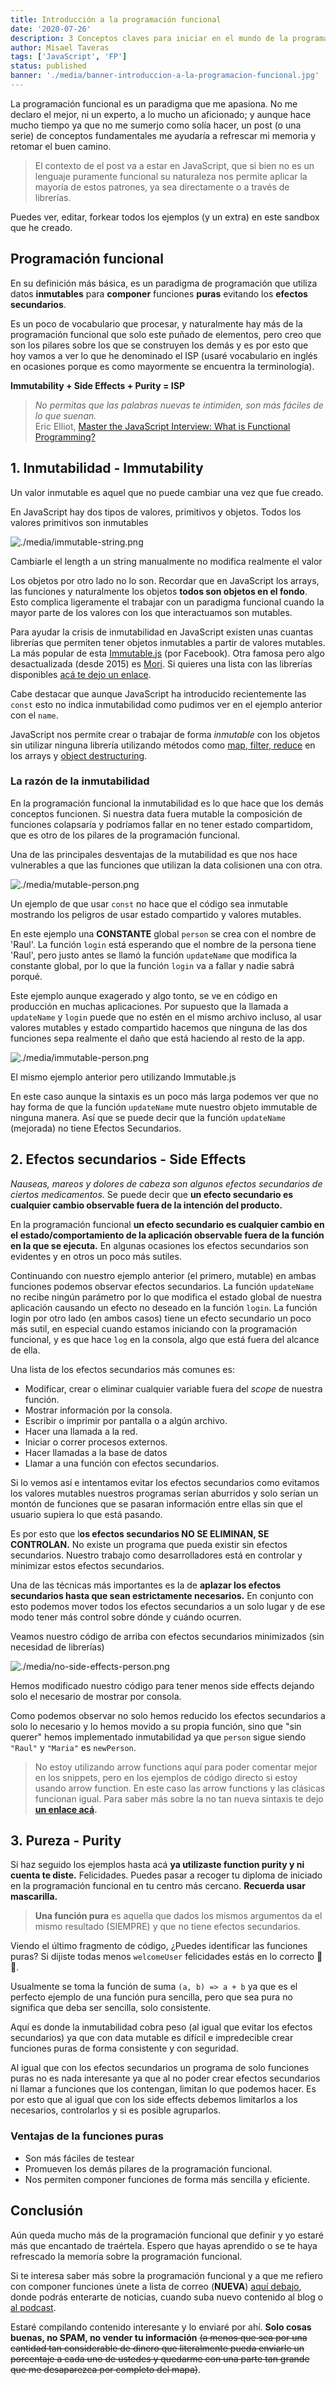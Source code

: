 ```yaml
---
title: Introducción a la programación funcional
date: '2020-07-26'
description: 3 Conceptos claves para iniciar en el mundo de la programación funcional. En este primer apartado vamos a estar tratando los tres pilares escenciales de la programación funcional.
author: Misael Taveras
tags: ['JavaScript', 'FP']
status: published
banner: './media/banner-introduccion-a-la-programacion-funcional.jpg'
---
```


La programación funcional es un paradigma que me apasiona. No me declaro el mejor, ni un experto, a lo mucho un aficionado; y aunque hace mucho tiempo ya que no me sumerjo como solía hacer, un post (o una serie) de conceptos fundamentales me ayudaría a refrescar mi memoria y retomar el buen camino.

<Blockquote type="disclaimer">

El contexto de el post va a estar en JavaScript, que si bien no es un lenguaje puramente funcional su naturaleza nos permite aplicar la mayoría de estos patrones, ya sea directamente o a través de librerías.

</Blockquote>

Puedes ver, editar, forkear todos los ejemplos (y un extra) en este sandbox que he creado.

<SourceButtons demoURL="https://codesandbox.io/s/introduccion-a-la-programacion-funcional-kzxjh?file=/src/index.js" />

## Programación funcional

En su definición más básica, es un paradigma de programación que utiliza datos **inmutables** para **componer** funciones **puras** evitando los **efectos secundarios**.

Es un poco de vocabulario que procesar, y naturalmente hay más de la programación funcional que solo este puñado de elementos, pero creo que son los pilares sobre los que se construyen los demás y es por esto que hoy vamos a ver lo que he denominado el ISP (usaré vocabulario en inglés en ocasiones porque es como mayormente se encuentra la terminología).

**Immutability + Side Effects + Purity = ISP**

> _No permitas que las palabras nuevas te intimiden, son más fáciles de lo que suenan._ <br /> Eric Elliot, [Master the JavaScript Interview: What is Functional Programming?](https://medium.com/javascript-scene/master-the-javascript-interview-what-is-functional-programming-7f218c68b3a0#e84e)

## 1. Inmutabilidad - Immutability

Un valor inmutable es aquel que no puede cambiar una vez que fue creado.

En JavaScript hay dos tipos de valores, primitivos y objetos. Todos los valores primitivos son inmutables

![./media/immutable-string.png](./media/immutable-string.png "Imagen sin sombra")
<Caption
  align="center"
  footNote="Cambiarle el length a un string manualmente no modifica realmente el valor"
>

Cambiarle el length a un string manualmente no modifica realmente el valor

</Caption>

Los objetos por otro lado no lo son. Recordar que en JavaScript los arrays, las funciones y naturalmente los objetos **todos son objetos en el fondo**. Esto complica ligeramente el trabajar con un paradigma funcional cuando la mayor parte de los valores con los que interactuamos son mutables.

Para ayudar la crisis de inmutabilidad en JavaScript existen unas cuantas librerías que permiten tener objetos inmutables a partir de valores mutables. La más popular de esta [Immutable.js](https://immutable-js.github.io/immutable-js/) (por Facebook). Otra famosa pero algo desactualizada (desde 2015) es [Mori](https://github.com/swannodette/mori). Si quieres una lista con las librerías disponibles [acá te dejo un enlace](https://gist.github.com/camsong/33983cdf8371cf9ecdce).

Cabe destacar que aunque JavaScript ha introducido recientemente las `const` esto no indica inmutabilidad como pudimos ver en el ejemplo anterior con el `name`.

JavaScript nos permite crear o trabajar de forma *inmutable* con los objetos sin utilizar ninguna librería utilizando métodos como [map, filter, reduce](/blog/usar-map-filter-y-reduce-para-olvidarnos-de-los-bucles-for) en los arrays y [object destructuring](/blog/javascript-todo-lo-nuevo-desde-es6-hasta-hoy-parte-1#destructuring).

### La razón de la inmutabilidad

En la programación funcional la inmutabilidad es lo que hace que los demás conceptos funcionen. Si nuestra data fuera mutable la composición de funciones colapsaría y podríamos fallar en no tener estado compartidom, que es otro de los pilares de la programación funcional.

Una de las principales desventajas de la mutabilidad es que nos hace vulnerables a que las funciones que utilizan la data colisionen una con otra.

![./media/mutable-person.png](./media/mutable-person.png "Imagen sin sombra")

<Caption
  align="center"
  footNote="Un ejemplo de que usar `const` no hace que el código sea inmutable mostrando los peligros de usar estado compartido y valores mutables."
>

Un ejemplo de que usar `const` no hace que el código sea inmutable mostrando los peligros de usar estado compartido y valores mutables.

</Caption>

En este ejemplo una **CONSTANTE** global `person` se crea con el nombre de 'Raul'. La función `login` está esperando que el nombre de la persona tiene 'Raul', pero justo antes se llamó la función `updateName` que modifica la constante global, por lo que la función `login` va a fallar y nadie sabrá porqué.

Este ejemplo aunque exagerado y algo tonto, se ve en código en producción en muchas aplicaciones. Por supuesto que la llamada a `updateName` y `login` puede que no estén en el mismo archivo incluso, al usar valores mutables y estado compartido hacemos que ninguna de las dos funciones sepa realmente el daño que está haciendo al resto de la app.

![./media/immutable-person.png](./media/immutable-person.png "Imagen sin sombra")

<Caption
  align="center"
  footNote="El mismo ejemplo anterior pero utilizando Immutable.js"
>

El mismo ejemplo anterior pero utilizando Immutable.js

</Caption>

En este caso aunque la sintaxis es un poco más larga podemos ver que no hay forma de que la función `updateName` mute nuestro objeto immutable de ninguna manera. Así que se puede decir que la función `updateName` (mejorada) no tiene Efectos Secundarios.

## 2. Efectos secundarios - Side Effects

*Nauseas, mareos y dolores de cabeza son algunos efectos secundarios de ciertos medicamentos.* Se puede decir que **un efecto secundario es cualquier cambio observable fuera de la intención del producto.**

En la programación funcional **un efecto secundario es cualquier cambio en el estado/comportamiento de la aplicación observable fuera de la función en la que se ejecuta.** En algunas ocasiones los efectos secundarios son evidentes y en otros un poco más sutiles.

Continuando con nuestro ejemplo anterior (el primero, mutable) en ambas funciones podemos observar efectos secundarios. La función `updateName` no recibe ningún parámetro por lo que modifica el estado global de nuestra aplicación causando un efecto no deseado en la función `login`. La función login por otro lado (en ambos casos) tiene un efecto secundario un poco más sutil, en especial cuando estamos iniciando con la programación funcional, y es que hace `log` en la consola, algo que está fuera del alcance de ella.

Una lista de los efectos secundarios más comunes es:

* Modificar, crear o eliminar cualquier variable fuera del _scope_ de nuestra función.
* Mostrar información por la consola.
* Escribir o imprimir por pantalla o a algún archivo.
* Hacer una llamada a la red.
* Iniciar o correr procesos externos.
* Hacer llamadas a la base de datos
* Llamar a una función con efectos secundarios.

Si lo vemos así e intentamos evitar los efectos secundarios como evitamos los valores mutables nuestros programas serían aburridos y solo serían un montón de funciones que se pasaran información entre ellas sin que el usuario supiera lo que está pasando.

Es por esto que l**os efectos secundarios NO SE ELIMINAN, SE CONTROLAN.** No existe un programa que pueda existir sin efectos secundarios. Nuestro trabajo como desarrolladores está en controlar y minimizar estos efectos secundarios.

Una de las técnicas más importantes es la de **aplazar los efectos secundarios hasta que sean estrictamente necesarios.** En conjunto con esto podemos mover todos los efectos secundarios a un solo lugar y de ese modo tener más control sobre dónde y cuándo ocurren.

Veamos nuestro código de arriba con efectos secundarios minimizados (sin necesidad de librerías)

![./media/no-side-effects-person.png](./media/no-side-effects-person.png "Imagen sin sombra")

<Caption
  align="center"
  footNote=""
>

Hemos modificado nuestro código para tener menos side effects dejando solo el necesario de mostrar por consola.

</Caption>

Como podemos observar no solo hemos reducido los efectos secundarios a solo lo necesario y lo hemos movido a su propia función, sino que "sin querer" hemos implementado inmutabilidad ya que `person` sigue siendo `"Raul"` y `"Maria"` es `newPerson`.

<Blockquote type="info">

No estoy utilizando arrow functions aquí para poder comentar mejor en los snippets, pero en los ejemplos de código directo si estoy usando arrow function. En este caso las arrow functions y las clásicas funcionan igual. Para saber más sobre la no tan nueva sintaxis te dejo **[un enlace acá](/blog/javascript-todo-lo-nuevo-desde-es6-hasta-hoy-parte-1#arrow-functions).**

</Blockquote>

## 3. Pureza - Purity

Si haz seguido los ejemplos hasta acá **ya utilizaste function purity y ni cuenta te diste.** Felicidades. Puedes pasar a recoger tu diploma de iniciado en la programación funcional en tu centro más cercano. **Recuerda usar mascarilla.**

> **Una función pura** es aquella que dados los mismos argumentos da el mismo resultado (SIEMPRE) y que no tiene efectos secundarios.

Viendo el último fragmento de código, ¿Puedes identificar las funciones puras? Si dijiste todas menos `welcomeUser` felicidades estás en lo correcto 🥳🥳.

Usualmente se toma la función de suma `(a, b) => a + b` ya que es el perfecto ejemplo de una función pura sencilla, pero que sea pura no significa que deba ser sencilla, solo consistente.

Aquí es donde la inmutabilidad cobra peso (al igual que evitar los efectos secundarios) ya que con data mutable es difícil e impredecible crear funciones puras de forma consistente y con seguridad.

Al igual que con los efectos secundarios un programa de solo funciones puras no es nada interesante ya que al no poder crear efectos secundarios ni llamar a funciones que los contengan, limitan lo que podemos hacer. Es por esto que al igual que con los side effects debemos limitarlos a los necesarios, controlarlos y si es posible agruparlos.

### Ventajas de la funciones puras

* Son más fáciles de testear
* Promueven los demás pilares de la programación funcional.
* Nos permiten componer funciones de forma más sencilla y eficiente.

## Conclusión

Aún queda mucho más de la programación funcional que definir y yo estaré más que encantado de traértela. Espero que hayas aprendido o se te haya refrescado la memoría sobre la programación funcional.

Si te interesa saber más sobre la programación funcional y a que me refiero con componer funciones únete a lista de correo (**NUEVA**) [aquí debajo](#newsletter), donde podrás enterarte de noticias, cuando suba nuevo contenido al blog o [al podcast](https://www.instagram.com/releaseonfridays/).

Estaré compilando contenido interesante y lo enviaré por ahí. **Solo cosas buenas, no SPAM, no vender tu información** ~~(a menos que sea por una cantidad tan considerable de dinero que literalmente pueda enviarle un porcentaje a cada uno de ustedes y quedarme con una parte tan grande que me desaparezca por completo del mapa)~~.
